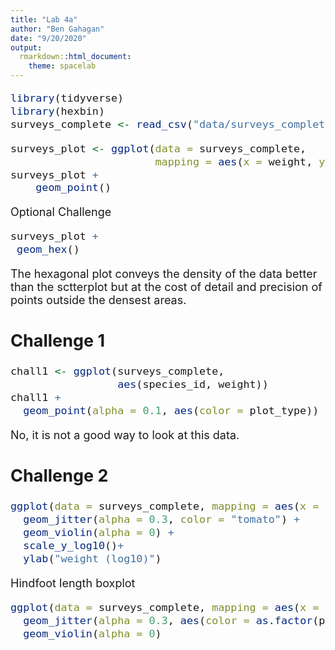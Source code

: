 ```yaml
---
title: "Lab 4a"
author: "Ben Gahagan"
date: "9/20/2020"
output: 
  rmarkdown::html_document:
    theme: spacelab
---
```

<font size="4">

```r
library(tidyverse)
library(hexbin)
surveys_complete <- read_csv("data/surveys_complete.csv")
```

```r
surveys_plot <- ggplot(data = surveys_complete, 
                       mapping = aes(x = weight, y = hindfoot_length))
surveys_plot + 
    geom_point()
```

Optional Challenge
```r
surveys_plot +
 geom_hex()
```
The hexagonal plot conveys the density of the data better than the sctterplot but at the cost of detail and precision of points outside the densest areas.

## Challenge 1
```r
chall1 <- ggplot(surveys_complete,
                 aes(species_id, weight))
chall1 +
  geom_point(alpha = 0.1, aes(color = plot_type))
```

No, it is not a good way to look at this data.

## Challenge 2
```r
ggplot(data = surveys_complete, mapping = aes(x = species_id, y = weight)) +
  geom_jitter(alpha = 0.3, color = "tomato") +
  geom_violin(alpha = 0) +
  scale_y_log10()+
  ylab("weight (log10)")
```

Hindfoot length boxplot

```r
ggplot(data = surveys_complete, mapping = aes(x = species_id, y = hindfoot_length)) +
  geom_jitter(alpha = 0.3, aes(color = as.factor(plot_id))) +
  geom_violin(alpha = 0)
```
</font>
